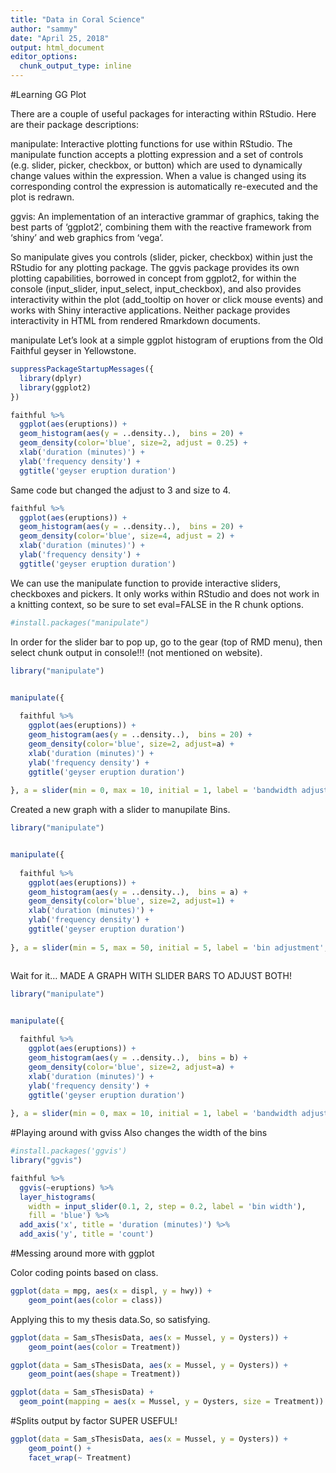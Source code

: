 ```yaml
---
title: "Data in Coral Science"
author: "sammy"
date: "April 25, 2018"
output: html_document
editor_options: 
  chunk_output_type: inline
---
```


#Learning GG Plot


There are a couple of useful packages for interacting within RStudio. Here are their package descriptions:

manipulate: Interactive plotting functions for use within RStudio. The manipulate function accepts a plotting expression and a set of controls (e.g. slider, picker, checkbox, or button) which are used to dynamically change values within the expression. When a value is changed using its corresponding control the expression is automatically re-executed and the plot is redrawn.

ggvis: An implementation of an interactive grammar of graphics, taking the best parts of ‘ggplot2’, combining them with the reactive framework from ‘shiny’ and web graphics from ‘vega’.

So manipulate gives you controls (slider, picker, checkbox) within just the RStudio for any plotting package. The ggvis package provides its own plotting capabilities, borrowed in concept from ggplot2, for within the console (input_slider, input_select, input_checkbox), and also provides interactivity within the plot (add_tooltip on hover or click mouse events) and works with Shiny interactive applications. Neither package provides interactivity in HTML from rendered Rmarkdown documents.

manipulate
Let’s look at a simple ggplot histogram of eruptions from the Old Faithful geyser in Yellowstone.

```r
suppressPackageStartupMessages({
  library(dplyr)
  library(ggplot2)
})

faithful %>%
  ggplot(aes(eruptions)) + 
  geom_histogram(aes(y = ..density..),  bins = 20) +
  geom_density(color='blue', size=2, adjust = 0.25) +
  xlab('duration (minutes)') +
  ylab('frequency density') +
  ggtitle('geyser eruption duration')
```

Same code but changed the adjust to 3 and size to 4. 

```r
faithful %>%
  ggplot(aes(eruptions)) + 
  geom_histogram(aes(y = ..density..),  bins = 20) +
  geom_density(color='blue', size=4, adjust = 2) +
  xlab('duration (minutes)') +
  ylab('frequency density') +
  ggtitle('geyser eruption duration')
```

We can use the manipulate function to provide interactive sliders, checkboxes and pickers. It only works within RStudio and does not work in a knitting context, so be sure to set eval=FALSE in the R chunk options.

```r
#install.packages("manipulate")
```
In order for the slider bar to pop up, go to the gear (top of RMD menu), then select chunk output in console!!! (not mentioned on website).

```r

library("manipulate") 


manipulate({
  
  faithful %>%
    ggplot(aes(eruptions)) + 
    geom_histogram(aes(y = ..density..),  bins = 20) +
    geom_density(color='blue', size=2, adjust=a) +
    xlab('duration (minutes)') +
    ylab('frequency density') +
    ggtitle('geyser eruption duration')
  
}, a = slider(min = 0, max = 10, initial = 1, label = 'bandwidth adjustment', step = 0.2))
```

Created a new graph with a slider to manupilate Bins. 

```r
library("manipulate") 


manipulate({
  
  faithful %>%
    ggplot(aes(eruptions)) + 
    geom_histogram(aes(y = ..density..),  bins = a) +
    geom_density(color='blue', size=2, adjust=1) +
    xlab('duration (minutes)') +
    ylab('frequency density') +
    ggtitle('geyser eruption duration')
  
}, a = slider(min = 5, max = 50, initial = 5, label = 'bin adjustment', step = 5))



```



Wait for it... MADE A GRAPH WITH SLIDER BARS TO ADJUST BOTH! 

```r
library("manipulate") 


manipulate({
  
  faithful %>%
    ggplot(aes(eruptions)) + 
    geom_histogram(aes(y = ..density..),  bins = b) +
    geom_density(color='blue', size=2, adjust=a) +
    xlab('duration (minutes)') +
    ylab('frequency density') +
    ggtitle('geyser eruption duration')
  
}, a = slider(min = 0, max = 10, initial = 1, label = 'bandwidth adjustment', step = 0.2), b = slider(min = 5, max = 50, initial = 5, label = 'bin adjustment', step = 5))
```


#Playing around with gviss
Also changes the width of the bins

```r
#install.packages('ggvis')
library("ggvis")  

faithful %>%
  ggvis(~eruptions) %>%
  layer_histograms(
    width = input_slider(0.1, 2, step = 0.2, label = 'bin width'),
    fill = 'blue') %>%
  add_axis('x', title = 'duration (minutes)') %>%
  add_axis('y', title = 'count')
```

#Messing around more with ggplot


Color coding points based on class. 
```r
ggplot(data = mpg, aes(x = displ, y = hwy)) +
    geom_point(aes(color = class))
```

Applying this to my thesis data.So, so satisfying. 
```r
ggplot(data = Sam_sThesisData, aes(x = Mussel, y = Oysters)) +
    geom_point(aes(color = Treatment))
```

```r
ggplot(data = Sam_sThesisData, aes(x = Mussel, y = Oysters)) +
    geom_point(aes(shape = Treatment))
```

```r
ggplot(data = Sam_sThesisData) + 
  geom_point(mapping = aes(x = Mussel, y = Oysters, size = Treatment))
```

#Splits output by factor SUPER USEFUL!

```r
ggplot(data = Sam_sThesisData, aes(x = Mussel, y = Oysters)) +
    geom_point() +
    facet_wrap(~ Treatment)
```


